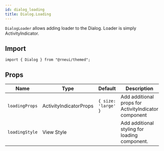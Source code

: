 ```yaml
---
id: dialog_loading
title: Dialog.Loading
---
```



<IconsStyle />

`DialogLoader` allows adding loader to the Dialog. Loader is simply ActivityIndicator.

## Import

```tsx
import { Dialog } from "@rneui/themed";
```

## Props

<div class='table-responsive'>

| Name           | Type                   | Default             | Description                                          |
| -------------- | ---------------------- | ------------------- | ---------------------------------------------------- |
| `loadingProps` | ActivityIndicatorProps | `{ size: 'large' }` | Add additional props for ActivityIndicator component |
| `loadingStyle` | View Style             |                     | Add additional styling for loading component.        |

</div>
